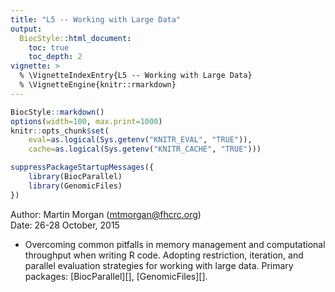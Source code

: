 ```yaml
---
title: "L5 -- Working with Large Data"
output:
  BiocStyle::html_document:
    toc: true
    toc_depth: 2
vignette: >
  % \VignetteIndexEntry{L5 -- Working with Large Data}
  % \VignetteEngine{knitr::rmarkdown}
---
```


```r
BiocStyle::markdown()
options(width=100, max.print=1000)
knitr::opts_chunk$set(
    eval=as.logical(Sys.getenv("KNITR_EVAL", "TRUE")),
    cache=as.logical(Sys.getenv("KNITR_CACHE", "TRUE")))
```

```r
suppressPackageStartupMessages({
    library(BiocParallel)
    library(GenomicFiles)
})
```

Author: Martin Morgan
  (<a href="mailto:mtmorgan@fhcrc.org">mtmorgan@fhcrc.org</a>)<br />
Date: 26-28 October, 2015<br />

- Overcoming common pitfalls in memory management and computational
  throughput when writing R code. Adopting restriction, iteration, and
  parallel evaluation strategies for working with large data. Primary
  packages: [BiocParallel][], [GenomicFiles][].

